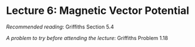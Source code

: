 # Lecture 6: Magnetic Vector Potential

*Recommended reading*: Griffiths Section 5.4

*A problem to try before attending the lecture*: Griffiths Problem 1.18